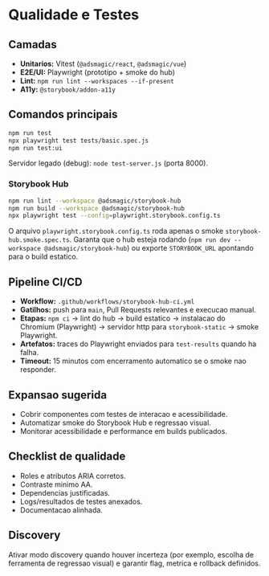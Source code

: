 
<Meta title="Operacoes/Qualidade e Testes" />

# Qualidade e Testes

## Camadas

- **Unitarios:** Vitest (`@adsmagic/react`, `@adsmagic/vue`)
- **E2E/UI:** Playwright (prototipo + smoke do hub)
- **Lint:** `npm run lint --workspaces --if-present`
- **A11y:** `@storybook/addon-a11y`

## Comandos principais

```bash
npm run test
npx playwright test tests/basic.spec.js
npm run test:ui
```

Servidor legado (debug): `node test-server.js` (porta 8000).

### Storybook Hub

```bash
npm run lint --workspace @adsmagic/storybook-hub
npm run build --workspace @adsmagic/storybook-hub
npx playwright test --config=playwright.storybook.config.ts
```

O arquivo `playwright.storybook.config.ts` roda apenas o smoke `storybook-hub.smoke.spec.ts`. Garanta que o hub esteja rodando (`npm run dev --workspace @adsmagic/storybook-hub`) ou exporte `STORYBOOK_URL` apontando para o build estatico.

## Pipeline CI/CD

- **Workflow:** `.github/workflows/storybook-hub-ci.yml`
- **Gatilhos:** push para `main`, Pull Requests relevantes e execucao manual.
- **Etapas:** `npm ci` → lint do hub → build estatico → instalacao do Chromium (Playwright) → servidor http para `storybook-static` → smoke Playwright.
- **Artefatos:** traces do Playwright enviados para `test-results` quando ha falha.
- **Timeout:** 15 minutos com encerramento automatico se o smoke nao responder.

## Expansao sugerida

- Cobrir componentes com testes de interacao e acessibilidade.
- Automatizar smoke do Storybook Hub e regressao visual.
- Monitorar acessibilidade e performance em builds publicados.

## Checklist de qualidade

- Roles e atributos ARIA corretos.
- Contraste minimo AA.
- Dependencias justificadas.
- Logs/resultados de testes anexados.
- Documentacao alinhada.

## Discovery

Ativar modo discovery quando houver incerteza (por exemplo, escolha de ferramenta de regressao visual) e garantir flag, metrica e rollback definidos.
